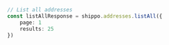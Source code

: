 ```typescript index.ts
// List all addresses
const listAllResponse = shippo.addresses.listAll({
    page: 1
    results: 25
})
```